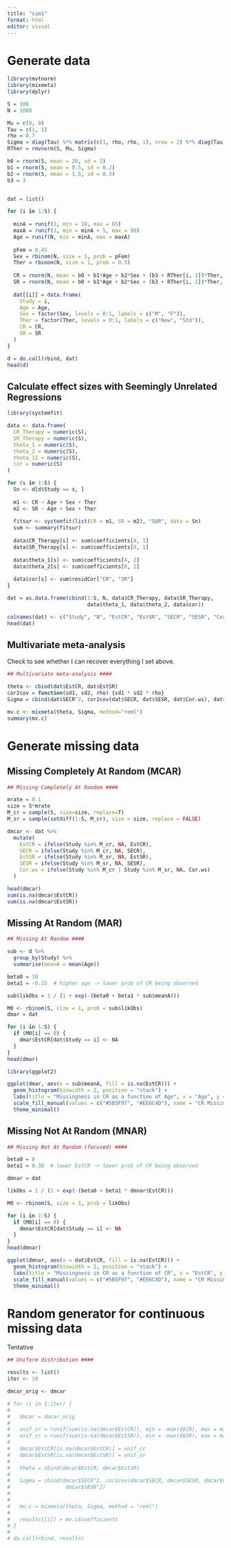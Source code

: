 ```yaml
---
title: "sim1"
format: html
editor: visual
---
```


# Generate data

```r
library(mvtnorm)
library(mixmeta)
library(dplyr)

S = 100
N = 1000  

Mu = c(0, 0)
Tau = c(1, 1)
rho = 0.7
Sigma = diag(Tau) %*% matrix(c(1, rho, rho, 1), nrow = 2) %*% diag(Tau)
RTher = rmvnorm(S, Mu, Sigma)

b0 = rnorm(S, mean = 20, sd = 2)
b1 = rnorm(S, mean = 0.5, sd = 0.2)
b2 = rnorm(S, mean = 1.5, sd = 0.3)
b3 = 3


dat = list()

for (i in 1:S) {
  
  minA = runif(1, min = 18, max = 65)
  maxA = runif(1, min = minA + 5, max = 90)
  Age = runif(N, min = minA, max = maxA)
  
  pFem = 0.45
  Sex = rbinom(N, size = 1, prob = pFem)  
  Ther = rbinom(N, size = 1, prob = 0.5)  
  
  CR = rnorm(N, mean = b0 + b1*Age + b2*Sex + (b3 + RTher[i, 1])*Ther, sd = 5)
  SR = rnorm(N, mean = b0 + b1*Age + b2*Sex + (b3 + RTher[i, 2])*Ther, sd = 9)
  
  dat[[i]] = data.frame(
    Study = i,
    Age = Age,
    Sex = factor(Sex, levels = 0:1, labels = c("M", "F")),
    Ther = factor(Ther, levels = 0:1, labels = c("New", "Std")),
    CR = CR,
    SR = SR
  )
}

d = do.call(rbind, dat)
head(d)
```

## Calculate effect sizes with Seemingly Unrelated Regressions

```r
library(systemfit)

data <- data.frame(
  CR_Therapy = numeric(S),
  SR_Therapy = numeric(S),
  theta_1 = numeric(S),
  theta_2 = numeric(S),
  theta_12 = numeric(S),
  cor = numeric(S)
)

for (s in 1:S) {
  Sn <- d[d$Study == s, ]
  
  m1 <- CR ~ Age + Sex + Ther 
  m2 <- SR ~ Age + Sex + Ther
  
  fitsur <- systemfit(list(CR = m1, SR = m2), "SUR", data = Sn)
  sum <- summary(fitsur)
  
  data$CR_Therapy[s] <- sum$coefficients[4, 1]
  data$SR_Therapy[s] <- sum$coefficients[8, 1]
  
  data$theta_1[s] <- sum$coefficients[4, 2]
  data$theta_2[s] <- sum$coefficients[8, 2]
  
  data$cor[s] <- sum$residCor["CR", "SR"]
}

dat = as.data.frame(cbind(1:S, N, data$CR_Therapy, data$SR_Therapy, 
                          data$theta_1, data$theta_2, data$cor))

colnames(dat) <- c("Study", "N", "EstCR", "EstSR", "SECR", "SESR", "Cor.ws")
head(dat)
```

## Multivariate meta-analysis

Check to see whether I can recover everything I set above.

```r
## Multivariate meta-analysis ####

theta <- cbind(dat$EstCR, dat$EstSR)
cor2cov = function(sd1, sd2, rho) {sd1 * sd2 * rho}
Sigma = cbind(dat$SECR^2, cor2cov(dat$SECR, dat$SESR, dat$Cor.ws), dat$SESR^2)

mv.c <- mixmeta(theta, Sigma, method="reml")
summary(mv.c)
```

# Generate missing data

## Missing Completely At Random (MCAR)

```r
## Missing Completely At Random ####

mrate = 0.1
size = S*mrate
M_cr = sample(S, size=size, replace=T)
M_sr = sample(setdiff(1:S, M_cr), size = size, replace = FALSE)

dmcar <- dat %>%
  mutate(
    EstCR = ifelse(Study %in% M_cr, NA, EstCR),
    SECR = ifelse(Study %in% M_cr, NA, SECR),
    EstSR = ifelse(Study %in% M_sr, NA, EstSR),
    SESR = ifelse(Study %in% M_sr, NA, SESR),
    Cor.ws = ifelse(Study %in% M_cr | Study %in% M_sr, NA, Cor.ws)
  )

head(dmcar)
sum(is.na(dmcar$EstCR))
sum(is.na(dmcar$EstSR))
```

## Missing At Random (MAR)

```r
## Missing At Random ####

sub <- d %>%
  group_by(Study) %>%
  summarise(meanA = mean(Age))

beta0 = 10     
beta1 = -0.15  # higher age -> lower prob of CR being observed

sub$likObs = 1 / (1 + exp(-(beta0 + beta1 * sub$meanA)))

M0 <- rbinom(S, size = 1, prob = sub$likObs)
dmar = dat

for (i in 1:S) {
  if (M0[i] == 0) {
    dmar$EstCR[dat$Study == i] <- NA
  }
}
head(dmar)

library(ggplot2)

ggplot(dmar, aes(x = sub$meanA, fill = is.na(EstCR))) +
  geom_histogram(binwidth = 2, position = "stack") +
  labs(title = "Missingness in CR as a function of Age", x = "Age", y = "Count") +
  scale_fill_manual(values = c("#5B5F97", "#EE6C4D"), name = "CR Missing") +
  theme_minimal()

```

## Missing Not At Random (MNAR)

```r
## Missing Not At Random (focused) ####

beta0 = 0     
beta1 = 0.30  # lower EstCR -> lower prob of CR being observed

dmnar = dat

likObs = 1 / (1 + exp(-(beta0 + beta1 * dmnar$EstCR)))

M0 <- rbinom(S, size = 1, prob = likObs)

for (i in 1:S) {
  if (M0[i] == 0) {
    dmnar$EstCR[dat$Study == i] <- NA
  }
}
head(dmnar)

ggplot(dmnar, aes(x = dat$EstCR, fill = is.na(EstCR))) +
  geom_histogram(binwidth = 2, position = "stack") +
  labs(title = "Missingness in CR as a function of CR", x = "EstCR", y = "Count") +
  scale_fill_manual(values = c("#5B5F97", "#EE6C4D"), name = "CR Missing") +
  theme_minimal()
```

# Random generator for continuous missing data

Tentative

```r
## Uniform distribution ####

results <- list()
iter <- 10

dmcar_orig <- dmcar 

# for (i in 1:iter) {
# 
#   dmcar = dmcar_orig
#   
#   unif_cr = runif(sum(is.na(dmcar$EstCR)), min = -max(d$CR), max = max(d$CR))
#   unif_sr = runif(sum(is.na(dmcar$EstSR)), min = -max(d$SR), max = max(d$SR))
#   
#   dmcar$EstCR[is.na(dmcar$EstCR)] = unif_cr
#   dmcar$EstSR[is.na(dmcar$EstSR)] = unif_sr
#   
#   theta = cbind(dmcar$EstCR, dmcar$EstSR)
#   
#   Sigma = cbind(dmcar$SECR^2, cor2cov(dmcar$SECR, dmcar$SESR, dmcar$Cor.ws), 
#                  dmcar$SESR^2)
# 
#   
#   mv.c = mixmeta(theta, Sigma, method = "reml")
#   
#   results[[i]] = mv.c$coefficients
# }
# 
# do.call(rbind, results)
```
